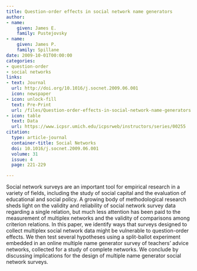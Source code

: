 ```yaml
---
title: Question-order effects in social network name generators
author:
- name:
    given: James E.
    family: Pustejovsky
- name:
    given: James P.
    family: Spillane
date: 2009-10-01T00:00:00
categories:
- question-order
- social networks
links:
- text: Journal
  url: http://doi.org/10.1016/j.socnet.2009.06.001
  icon: newspaper
- icon: unlock-fill
  text: Pre-Print
  url: /files/Question-order-effects-in-social-network-name-generators.pdf
- icon: table
  text: Data
  url: https://www.icpsr.umich.edu/icpsrweb/instructors/series/00255
citation:
  type: article-journal
  container-title: Social Networks
  doi: 10.1016/j.socnet.2009.06.001
  volume: 31
  issue: 4
  page: 221-229

---
```


Social network surveys are an important tool for empirical research in a variety of fields, including the study of social capital and the evaluation of educational and social policy. A growing body of methodological research sheds light on the validity and reliability of social network survey data regarding a single relation, but much less attention has been paid to the measurement of multiplex networks and the validity of comparisons among criterion relations. In this paper, we identify ways that surveys designed to collect multiplex social network data might be vulnerable to question-order effects. We then test several hypotheses using a split-ballot experiment embedded in an online multiple name generator survey of teachers’ advice networks, collected for a study of complete networks. We conclude by discussing implications for the design of multiple name generator social network surveys.


